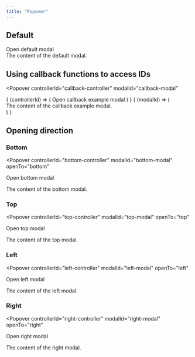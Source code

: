 ```yaml
---
title: "Popover"
---
```



## Default

<Popover controllerId="default-controller" modalId="default-modal">
  <label for="default-controller" slot="label">Open default modal</label>
  <div id="default-modal" slot="modal">
    The content of the default modal.
  </div>
</Popover>

## Using callback functions to access IDs

<Popover
  controllerId="callback-controller"
  modalId="callback-modal"
>
  <fragment slot="label">
    {
      (controllerId) => (
        <label for={controllerId}>Open callback example modal</label>
      )
    }
  </fragment>
  <fragment slot="modal">
    {
      (modalId) => (
        <div id={modalId} slot="modal">
          The content of the callback example modal.
        </div>
      )
    }
  </fragment>
</Popover>

## Opening direction

### Bottom

<Popover
  controllerId="bottom-controller"
  modalId="bottom-modal"
  openTo="bottom"
>
  <label for="bottom-controller" slot="label">Open bottom modal</label>
  <div id="bottom-modal" slot="modal">The content of the bottom modal.</div>
</Popover>

### Top

<Popover
  controllerId="top-controller"
  modalId="top-modal"
  openTo="top"
>
  <label for="top-controller" slot="label">Open top modal</label>
  <div id="top-modal" slot="modal">The content of the top modal.</div>
</Popover>

### Left

<Popover
  controllerId="left-controller"
  modalId="left-modal"
  openTo="left"
>
  <label for="left-controller" slot="label">Open left modal</label>
  <div id="left-modal" slot="modal">The content of the left modal.</div>
</Popover>

### Right

<Popover
  controllerId="right-controller"
  modalId="right-modal"
  openTo="right"
>
  <label for="right-controller" slot="label">Open right modal</label>
  <div id="right-modal" slot="modal">The content of the right modal.</div>
</Popover>
